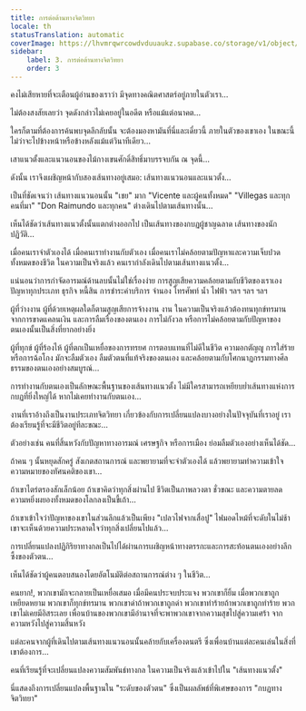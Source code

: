 ```yaml
---
title: การต่อต้านทางจิตวิทยา
locale: th
statusTranslation: automatic
coverImage: https://lhvmrqwrcowdvduuaukz.supabase.co/storage/v1/object/public/strapi-uploads/small_cover-tratado-de-psicologia-revolucionaria.webp-5e15e1cec4e0ebebcde5d7fc7565d8fd.webp
sidebar:
    label: 3. การต่อต้านทางจิตวิทยา
    order: 3
---
```

คงไม่เสียหายที่จะเตือนผู้อ่านของเราว่า มีจุดทางคณิตศาสตร์อยู่ภายในตัวเรา...

ไม่ต้องสงสัยเลยว่า จุดดังกล่าวไม่เคยอยู่ในอดีต หรือแม้แต่อนาคต...

ใครก็ตามที่ต้องการค้นพบจุดลึกลับนั้น จะต้องมองหามันที่นี่และเดี๋ยวนี้ ภายในตัวของเขาเอง ในขณะนี้ ไม่ว่าจะไปข้างหน้าหรือข้างหลังแม้แต่วินาทีเดียว...

เสาแนวตั้งและแนวนอนของไม้กางเขนศักดิ์สิทธิ์มาบรรจบกัน ณ จุดนี้...

ดังนั้น เราจึงเผชิญหน้ากับสองเส้นทางอยู่เสมอ: เส้นทางแนวนอนและแนวตั้ง...

เป็นที่ชัดเจนว่า เส้นทางแนวนอนนั้น "เชย" มาก "Vicente และผู้คนทั้งหมด" "Villegas และทุกคนที่มา" "Don Raimundo และทุกคน" ต่างเดินไปตามเส้นทางนั้น...

เห็นได้ชัดว่าเส้นทางแนวตั้งนั้นแตกต่างออกไป เป็นเส้นทางของกบฏผู้ชาญฉลาด เส้นทางของนักปฏิวัติ...

เมื่อคนเราจำตัวเองได้ เมื่อคนเราทำงานกับตัวเอง เมื่อคนเราไม่คล้อยตามปัญหาและความเจ็บปวดทั้งหมดของชีวิต ในความเป็นจริงแล้ว คนเรากำลังเดินไปตามเส้นทางแนวตั้ง...

แน่นอนว่าการกำจัดอารมณ์ด้านลบนั้นไม่ใช่เรื่องง่าย การสูญเสียความคล้อยตามกับชีวิตของเราเอง ปัญหาทุกประเภท ธุรกิจ หนี้สิน การชำระค่าบริการ จำนอง โทรศัพท์ น้ำ ไฟฟ้า ฯลฯ ฯลฯ ฯลฯ

ผู้ที่ว่างงาน ผู้ที่ด้วยเหตุผลใดก็ตามสูญเสียการจ้างงาน งาน ในความเป็นจริงแล้วต้องทนทุกข์ทรมานจากการขาดแคลนเงิน และการลืมเรื่องของตนเอง การไม่กังวล หรือการไม่คล้อยตามกับปัญหาของตนเองนั้นเป็นสิ่งที่ยากอย่างยิ่ง

ผู้ที่ทุกข์ ผู้ที่ร้องไห้ ผู้ที่ตกเป็นเหยื่อของการทรยศ การตอบแทนที่ไม่ดีในชีวิต ความอกตัญญู การใส่ร้าย หรือการฉ้อโกง มักจะลืมตัวเอง ลืมตัวตนที่แท้จริงของตนเอง และคล้อยตามกับโศกนาฏกรรมทางศีลธรรมของตนเองอย่างสมบูรณ์...

การทำงานกับตนเองเป็นลักษณะพื้นฐานของเส้นทางแนวตั้ง ไม่มีใครสามารถเหยียบย่ำเส้นทางแห่งการกบฏที่ยิ่งใหญ่ได้ หากไม่เคยทำงานกับตนเอง...

งานที่เราอ้างถึงเป็นงานประเภทจิตวิทยา เกี่ยวข้องกับการเปลี่ยนแปลงบางอย่างในปัจจุบันที่เราอยู่ เราต้องเรียนรู้ที่จะมีชีวิตอยู่ทีละขณะ...

ตัวอย่างเช่น คนที่สิ้นหวังกับปัญหาทางอารมณ์ เศรษฐกิจ หรือการเมือง ย่อมลืมตัวเองอย่างเห็นได้ชัด...

ถ้าคน ๆ นั้นหยุดสักครู่ สังเกตสถานการณ์ และพยายามที่จะจำตัวเองได้ แล้วพยายามทำความเข้าใจความหมายของทัศนคติของเขา...

ถ้าเขาไตร่ตรองสักเล็กน้อย ถ้าเขาคิดว่าทุกสิ่งผ่านไป ชีวิตเป็นภาพลวงตา ชั่วขณะ และความตายลดความหยิ่งผยองทั้งหมดของโลกลงเป็นขี้เถ้า...

ถ้าเขาเข้าใจว่าปัญหาของเขาในส่วนลึกแล้วเป็นเพียง "เปลวไฟจากเสื่อปู" ไฟมอดไหม้ที่จะดับในไม่ช้า เขาจะเห็นด้วยความประหลาดใจว่าทุกสิ่งเปลี่ยนไปแล้ว...

การเปลี่ยนแปลงปฏิกิริยาทางกลเป็นไปได้ผ่านการเผชิญหน้าทางตรรกะและการสะท้อนตนเองอย่างลึกซึ้งของตัวตน...

เห็นได้ชัดว่าผู้คนตอบสนองโดยอัตโนมัติต่อสถานการณ์ต่าง ๆ ในชีวิต...

คนยาก!, พวกเขามักจะกลายเป็นเหยื่อเสมอ เมื่อมีคนประจบประแจง พวกเขาก็ยิ้ม เมื่อพวกเขาถูกเหยียดหยาม พวกเขาก็ทุกข์ทรมาน พวกเขาด่าถ้าพวกเขาถูกด่า พวกเขาทำร้ายถ้าพวกเขาถูกทำร้าย พวกเขาไม่เคยมีอิสระเลย เพื่อนบ้านของพวกเขามีอำนาจที่จะพาพวกเขาจากความสุขไปสู่ความเศร้า จากความหวังไปสู่ความสิ้นหวัง

แต่ละคนจากผู้ที่เดินไปตามเส้นทางแนวนอนนั้นคล้ายกับเครื่องดนตรี ซึ่งเพื่อนบ้านแต่ละคนเล่นในสิ่งที่เขาต้องการ...

คนที่เรียนรู้ที่จะเปลี่ยนแปลงความสัมพันธ์ทางกล ในความเป็นจริงแล้วเข้าไปใน "เส้นทางแนวตั้ง"

นี่แสดงถึงการเปลี่ยนแปลงพื้นฐานใน "ระดับของตัวตน" ซึ่งเป็นผลลัพธ์ที่พิเศษของการ "กบฏทางจิตวิทยา"

